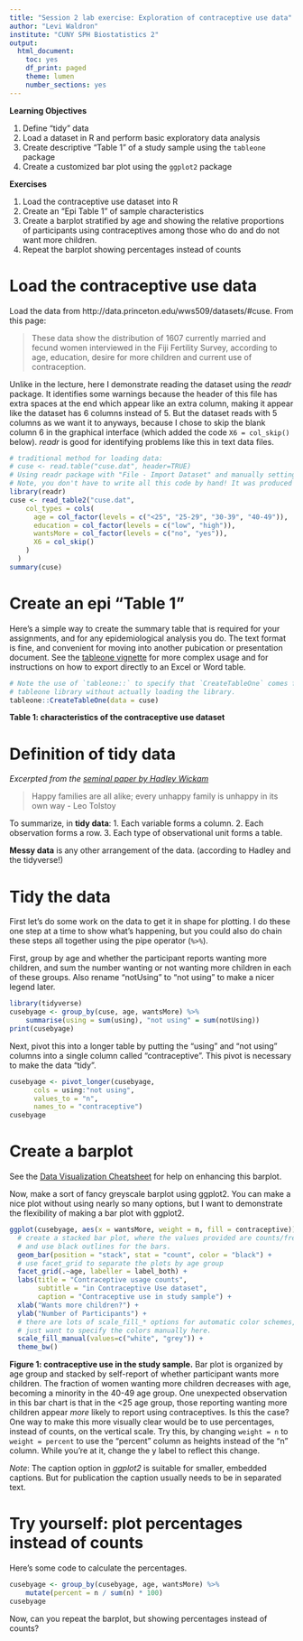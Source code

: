 ```yaml
---
title: "Session 2 lab exercise: Exploration of contraceptive use data"
author: "Levi Waldron"
institute: "CUNY SPH Biostatistics 2"
output:
  html_document:
    toc: yes
    df_print: paged
    theme: lumen
    number_sections: yes
---
```


**Learning Objectives**

1. Define "tidy" data
2. Load a dataset in R and perform basic exploratory data analysis
3. Create descriptive "Table 1" of a study sample using the `tableone` package
4. Create a customized bar plot using the `ggplot2` package


**Exercises**

1. Load the contraceptive use dataset into R
2. Create an "Epi Table 1" of sample characteristics
3. Create a barplot stratified by age and showing the relative proportions of 
participants using contraceptives among those who do and do not want more children.
4. Repeat the barplot showing percentages instead of counts

# Load the contraceptive use data

Load the data from http://data.princeton.edu/wws509/datasets/#cuse. From this page:

> These data show the distribution of 1607 currently married and fecund women interviewed in the Fiji Fertility Survey, according to age, education, desire for more children and current use of contraception.

Unlike in the lecture, here I demonstrate reading the dataset using the *readr* package. It identifies some warnings because the header of this file has extra spaces at the end which appear like an extra column, making it appear like the dataset has 6 columns instead of 5. But the dataset reads with 5 columns as we want it to anyways, because I chose to skip the blank column 6 in the graphical interface (which added the code `X6 = col_skip()` below). *readr* is good for identifying problems like this in text data files.

```r
# traditional method for loading data:
# cuse <- read.table("cuse.dat", header=TRUE)
# Using readr package with "File - Import Dataset" and manually setting factor levels.
# Note, you don't have to write all this code by hand! It was produced by the File - Import Dataset helper.
library(readr)
cuse <- read_table2("cuse.dat",
    col_types = cols(
      age = col_factor(levels = c("<25", "25-29", "30-39", "40-49")),
      education = col_factor(levels = c("low", "high")),
      wantsMore = col_factor(levels = c("no", "yes")),
      X6 = col_skip()
    )
  )
summary(cuse)
```

# Create an epi "Table 1"

Here's a simple way to create the summary table that is required for your assignments,
and for any epidemiological analysis you do. The text format is fine, and convenient
for moving into another pubication or presentation document. See the [tableone vignette](https://cran.r-project.org/web/packages/tableone/vignettes/introduction.html) 
for more complex usage and for instructions on how to export directly to an Excel
or Word table.


```r
# Note the use of `tableone::` to specify that `CreateTableOne` comes from the 
# tableone library without actually loading the library.
tableone::CreateTableOne(data = cuse)
```
**Table 1: characteristics of the contraceptive use dataset**

# Definition of tidy data

*Excerpted from the [seminal paper by Hadley Wickam](https://vita.had.co.nz/papers/tidy-data.pdf)*

> Happy families are all alike; every unhappy family is unhappy in its own way - Leo Tolstoy

To summarize, in **tidy data**:
1. Each variable forms a column.
2. Each observation forms a row.
3. Each type of observational unit forms a table.

**Messy data** is any other arrangement of the data. (according to Hadley and the tidyverse!)

# Tidy the data

First let's do some work on the data to get it in shape for plotting. I do these 
one step at a time to show what's happening, but you could also do chain these
steps all together using the pipe operator (`%>%`).

First, group by age and whether the participant reports wanting more children, and 
sum the number wanting or not wanting more children in each of these groups. Also
rename "notUsing" to "not using" to make a nicer legend later.
```r
library(tidyverse)
cusebyage <- group_by(cuse, age, wantsMore) %>%
    summarise(using = sum(using), "not using" = sum(notUsing))
print(cusebyage)
```

Next, pivot this into a longer table by putting the "using" and "not using" columns
into a single column called "contraceptive". This pivot is necessary to make the data "tidy".


```r
cusebyage <- pivot_longer(cusebyage,
      cols = using:"not using",
      values_to = "n",
      names_to = "contraceptive")
cusebyage
```

# Create a barplot

See the [Data Visualization Cheatsheet](https://github.com/rstudio/cheatsheets/raw/master/data-visualization-2.1.pdf) for help on enhancing this barplot.

Now, make a sort of fancy greyscale barplot using ggplot2. You can make a nice
plot without using nearly so many options, but I want to demonstrate the flexibility
of making a bar plot with ggplot2. 
```r
ggplot(cusebyage, aes(x = wantsMore, weight = n, fill = contraceptive)) +
  # create a stacked bar plot, where the values provided are counts/frequencies,
  # and use black outlines for the bars.
  geom_bar(position = "stack", stat = "count", color = "black") + 
  # use facet_grid to separate the plots by age group
  facet_grid(.~age, labeller = label_both) +
  labs(title = "Contraceptive usage counts",
       subtitle = "in Contraceptive Use dataset",
       caption = "Contraceptive use in study sample") + 
  xlab("Wants more children?") + 
  ylab("Number of Participants") +
  # there are lots of scale_fill_* options for automatic color schemes, but I 
  # just want to specify the colors manually here.
  scale_fill_manual(values=c("white", "grey")) +
  theme_bw()
```

**Figure 1: contraceptive use in the study sample.** Bar plot is organized by age 
group and stacked by self-report of whether participant wants more children. The 
fraction of women wanting more children decreases with age, becoming a minority in 
the 40-49 age group. One unexpected observation in this bar chart is that in the
<25 age group, those reporting wanting more children appear *more* likely to 
report using contraceptives. Is this the case? One way to make this more visually
clear would be to use percentages, instead of counts, on the vertical scale. Try
this, by changing `weight = n` to `weight = percent` to use the "percent" column
as heights instead of the "n" column. While you're at it, change the y label to
reflect this change.

*Note*: The caption option in *ggplot2* is suitable for smaller, embedded captions. But
for publication the caption usually needs to be in separated text.

# Try yourself: plot percentages instead of counts

Here's some code to calculate the percentages.

```r
cusebyage <- group_by(cusebyage, age, wantsMore) %>% 
    mutate(percent = n / sum(n) * 100)
cusebyage
```

Now, can you repeat the barplot, but showing percentages instead of counts?
